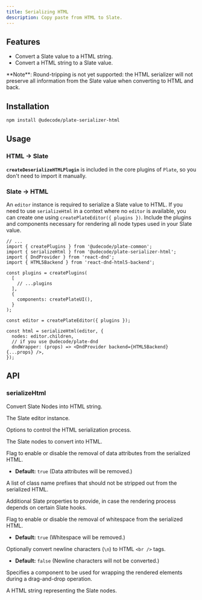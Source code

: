 ```yaml
---
title: Serializing HTML
description: Copy paste from HTML to Slate.
---
```


<ComponentPreview name="playground-demo" id="deserializehtml" />

<PackageInfo>

## Features

- Convert a Slate value to a HTML string.
- Convert a HTML string to a Slate value.

<Callout className="my-4">
  **Note**: Round-tripping is not yet supported: the HTML serializer will not
  preserve all information from the Slate value when converting to HTML and
  back.
</Callout>

</PackageInfo>

## Installation

```bash
npm install @udecode/plate-serializer-html
```

## Usage

### HTML -> Slate

**`createDeserializeHTMLPlugin`** is included in the core plugins of `Plate`, so you don't need to import it manually.

### Slate -> HTML

An `editor` instance is required to serialize a Slate value to HTML. If you need to use `serializeHtml` in a context where no `editor` is available, you can create one using `createPlateEditor({ plugins })`. Include the plugins and components necessary for rendering all node types used in your Slate value.

```tsx
// ...
import { createPlugins } from '@udecode/plate-common';
import { serializeHtml } from '@udecode/plate-serializer-html';
import { DndProvider } from 'react-dnd';
import { HTML5Backend } from 'react-dnd-html5-backend';

const plugins = createPlugins(
  [
    // ...plugins
  ],
  {
    components: createPlateUI(),
  }
);

const editor = createPlateEditor({ plugins });

const html = serializeHtml(editor, {
  nodes: editor.children,
  // if you use @udecode/plate-dnd
  dndWrapper: (props) => <DndProvider backend={HTML5Backend} {...props} />,
});
```

## API

### serializeHtml

Convert Slate Nodes into HTML string.

<APIParameters>
<APIItem name="editor" type="PlateEditor">

The Slate editor instance.

</APIItem>
<APIItem name="options" type="object">

Options to control the HTML serialization process.

<APISubList>
<APISubListItem parent="options" name="nodes" type="EDescendant[]">

The Slate nodes to convert into HTML.

</APISubListItem>
<APISubListItem parent="options" name="stripDataAttributes" type="boolean" optional>

Flag to enable or disable the removal of data attributes from the serialized HTML.

- **Default:** `true` (Data attributes will be removed.)

</APISubListItem>
<APISubListItem parent="options" name="preserveClassNames" type="string[]" optional>

A list of class name prefixes that should not be stripped out from the serialized HTML.

</APISubListItem>
<APISubListItem parent="options" name="slateProps" type="Partial<SlateProps>" optional>

Additional Slate properties to provide, in case the rendering process depends on certain Slate hooks.

</APISubListItem>
<APISubListItem parent="options" name="stripWhitespace" type="boolean" optional>

Flag to enable or disable the removal of whitespace from the serialized HTML.

- **Default:** `true` (Whitespace will be removed.)

</APISubListItem>
<APISubListItem parent="options" name="convertNewLinesToHtmlBr" type="boolean" optional>

Optionally convert newline characters (`\n`) to HTML `<br />` tags.

- **Default:** `false` (Newline characters will not be converted.)

</APISubListItem>
<APISubListItem parent="options" name="dndWrapper" type="string | FunctionComponent | ComponentClass" optional>

Specifies a component to be used for wrapping the rendered elements during a drag-and-drop operation.

</APISubListItem>
</APISubList>
</APIItem>
</APIParameters>
<APIReturns>
<APIItem type="string">
A HTML string representing the Slate nodes.
</APIItem>
</APIReturns>
